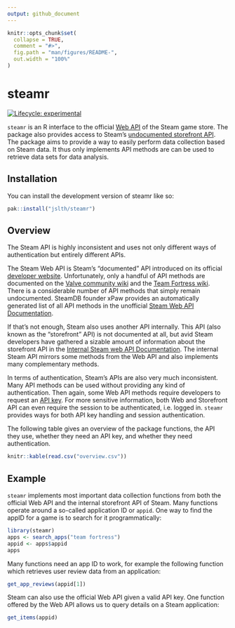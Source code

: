 ```yaml
---
output: github_document
---
```


<!-- README.md is generated from README.Rmd. Please edit that file -->

```r
knitr::opts_chunk$set(
  collapse = TRUE,
  comment = "#>",
  fig.path = "man/figures/README-",
  out.width = "100%"
)
```

# steamr

<!-- badges: start -->
[![Lifecycle: experimental](https://img.shields.io/badge/lifecycle-experimental-orange.svg)](https://lifecycle.r-lib.org/articles/stages.html#experimental)
<!-- badges: end -->

`steamr` is an R interface to the official
[Web API](https://steamcommunity.com/dev) of the Steam game store. The
package also provides access to Steam's
[undocumented storefront API](https://github.com/Revadike/InternalSteamWebAPI).
The package aims to provide a way to easily perform data collection based on
Steam data. It thus only implements API methods are can be used to retrieve
data sets for data analysis. 

## Installation

You can install the development version of steamr like so:

``` r
pak::install("jslth/steamr")
```


## Overview

The Steam API is highly inconsistent and uses not only different ways of authentication but entirely different APIs.

The Steam Web API is Steam's "documented" API introduced on its official [developer website](https://steamcommunity.com/dev?l=german). Unfortunately, only a handful of API methods are documented on the [Valve community wiki](https://developer.valvesoftware.com/wiki/Steam_Web_API) and the [Team Fortress wiki](https://wiki.teamfortress.com/wiki/WebAPI). There is a considerable number of API methods that simply remain undocumented. SteamDB founder xPaw provides an automatically generated list of all API methods in the unofficial [Steam Web API Documentation](https://steamapi.xpaw.me/).

If that's not enough, Steam also uses another API internally. This API (also known as the "storefront" API) is not documented at all, but avid Steam developers have gathered a sizable amount of information about the storefront API in the [Internal Steam web API Documentation](https://github.com/Revadike/InternalSteamWebAPI). The internal Steam API mirrors some methods from the Web API and also implements many complementary methods.

In terms of authentication, Steam's APIs are also very much inconsistent. Many API methods can be used without providing any kind of authentication. Then again, some Web API methods require developers to request an [API key](https://steamcommunity.com/dev/apikey). For more sensitive information, both Web and Storefront API can even require the session to be authenticated, i.e. logged in. `steamr` provides ways for both API key handling and session authentication.

The following table gives an overview of the package functions, the API they use, whether they need an API key, and whether they need authentication.

```r
knitr::kable(read.csv("overview.csv"))
```



## Example

`steamr` implements most important data collection functions from both the
official Web API and the internal storefront API of Steam. Many functions operate
around a so-called application ID or `appid`. One way to find the appID for a
game is to search for it programmatically:

```r
library(steamr)
apps <- search_apps("team fortress")
appid <- apps$appid
apps
```

Many functions need an app ID to work, for example the following function which
retrieves user review data from an application:

```r
get_app_reviews(appid[1])
```

Steam can also use the official Web API given a valid API key. One function
offered by the Web API allows us to query details on a Steam application:

```r
get_items(appid)
```

